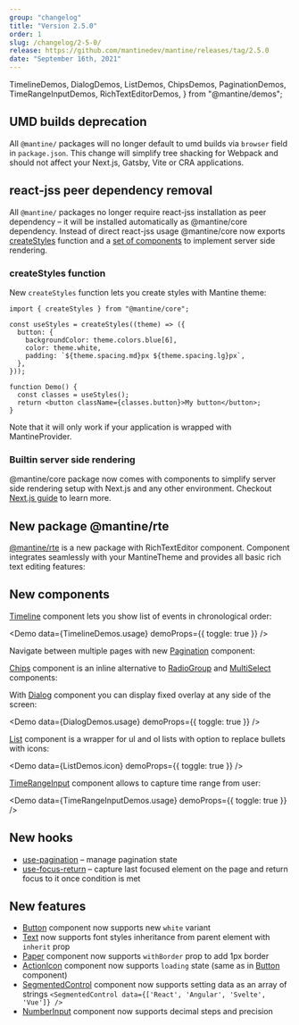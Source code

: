 ```yaml
---
group: "changelog"
title: "Version 2.5.0"
order: 1
slug: /changelog/2-5-0/
release: https://github.com/mantinedev/mantine/releases/tag/2.5.0
date: "September 16th, 2021"
---
```


  TimelineDemos,
  DialogDemos,
  ListDemos,
  ChipsDemos,
  PaginationDemos,
  TimeRangeInputDemos,
  RichTextEditorDemos,
} from "@mantine/demos";

## UMD builds deprecation

All `@mantine/` packages will no longer default to umd builds via `browser` field in `package.json`.
This change will simplify tree shacking for Webpack and should not affect your Next.js, Gatsby, Vite or CRA applications.

## react-jss peer dependency removal

All `@mantine/` packages no longer require react-jss installation as peer dependency – it will be installed automatically as @mantine/core dependency.
Instead of direct react-jss usage @mantine/core now exports [createStyles](https://mantine.dev/theming/react-jss/) function
and a [set of components](https://mantine.dev/theming/next/) to implement server side rendering.

### createStyles function

New `createStyles` function lets you create styles with Mantine theme:

```tsx
import { createStyles } from "@mantine/core";

const useStyles = createStyles((theme) => ({
  button: {
    backgroundColor: theme.colors.blue[6],
    color: theme.white,
    padding: `${theme.spacing.md}px ${theme.spacing.lg}px`,
  },
}));

function Demo() {
  const classes = useStyles();
  return <button className={classes.button}>My button</button>;
}
```

Note that it will only work if your application is wrapped with MantineProvider.

### Builtin server side rendering

@mantine/core package now comes with components to simplify server side rendering setup with Next.js and any other environment.
Checkout [Next.js guide](https://mantine.dev/theming/next/) to learn more.

## New package @mantine/rte

[@mantine/rte](https://mantine.dev/others/rte/) is a new package with RichTextEditor component.
Component integrates seamlessly with your MantineTheme and provides all basic rich text editing features:

<Demo data={RichTextEditorDemos.usage} />

## New components

[Timeline](https://mantine.dev/core/timeline/) component lets you show list of events in chronological order:

<Demo data={TimelineDemos.usage} demoProps={{ toggle: true }} />

Navigate between multiple pages with new [Pagination](https://mantine.dev/core/pagination/) component:

<Demo data={PaginationDemos.configurator} />

[Chips](https://mantine.dev/core/chips/) component is an inline alternative to [RadioGroup](https://mantine.dev/core/radio-group/) and [MultiSelect](https://mantine.dev/core/multi-select/) components:

<Demo data={ChipsDemos.configurator} />

With [Dialog](https://mantine.dev/core/dialog/) component you can display fixed overlay at any side of the screen:

<Demo data={DialogDemos.usage} demoProps={{ toggle: true }} />

[List](https://mantine.dev/core/list/) component is a wrapper for ul and ol lists with option to replace bullets with icons:

<Demo data={ListDemos.icon} demoProps={{ toggle: true }} />

[TimeRangeInput](https://mantine.dev/dates/time-input/) component allows to capture time range from user:

<Demo data={TimeRangeInputDemos.usage} demoProps={{ toggle: true }} />

## New hooks

- [use-pagination](https://mantine.dev/hooks/use-pagination/) – manage pagination state
- [use-focus-return](https://mantine.dev/hooks/use-focus-return/) – capture last focused element on the page and return focus to it once condition is met

## New features

- [Button](https://mantine.dev/core/button/#white-variant) component now supports new `white` variant
- [Text](https://mantine.dev/core/text/#inherit-styles) now supports font styles inheritance from parent element with `inherit` prop
- [Paper](https://mantine.dev/core/paper/) component now supports `withBorder` prop to add 1px border
- [ActionIcon](https://mantine.dev/core/action-icon/) component now supports `loading` state (same as in [Button](https://mantine.dev/core/button/) component)
- [SegmentedControl](https://mantine.dev/core/segmented-control/) component now supports setting data as an array of strings `<SegmentedControl data={['React', 'Angular', 'Svelte', 'Vue']} />`
- [NumberInput](https://mantine.dev/core/number-input/#decimal-steps) component now supports decimal steps and precision

